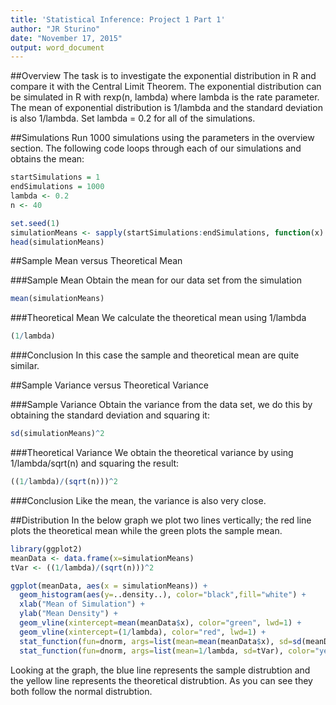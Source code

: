 ```yaml
---
title: 'Statistical Inference: Project 1 Part 1'
author: "JR Sturino"
date: "November 17, 2015"
output: word_document
---
```


##Overview
The task is to investigate the exponential distribution in R and compare it with the Central Limit Theorem. The exponential distribution can be simulated in R with rexp(n, lambda) where lambda is the rate parameter. The mean of exponential distribution is 1/lambda and the standard deviation is also 1/lambda. Set lambda = 0.2 for all of the simulations.

##Simulations
Run 1000 simulations using the parameters in the overview section. The following code loops through each of our simulations and obtains the mean:

```r
startSimulations = 1
endSimulations = 1000
lambda <- 0.2
n <- 40

set.seed(1)
simulationMeans <- sapply(startSimulations:endSimulations, function(x) {mean(rexp(n, lambda))})
head(simulationMeans)
```

##Sample Mean versus Theoretical Mean

###Sample Mean
Obtain the mean for our data set from the simulation
```r
mean(simulationMeans)
```

###Theoretical Mean
We calculate the theoretical mean using 1/lambda
```r
(1/lambda)
```

###Conclusion
In this case the sample and theoretical mean are quite similar. 

##Sample Variance versus Theoretical Variance

###Sample Variance
Obtain the variance from the data set, we do this by obtaining the standard deviation and squaring it:
```r
sd(simulationMeans)^2
```

###Theoretical Variance
We obtain the theoretical variance by using 1/lambda/sqrt(n) and squaring the result:
```r
((1/lambda)/(sqrt(n)))^2
```

###Conclusion
Like the mean, the variance is also very close.

##Distribution
In the below graph we plot two lines vertically; the red line plots the theoretical mean while the green plots the sample mean.


```r
library(ggplot2)
meanData <- data.frame(x=simulationMeans)
tVar <- ((1/lambda)/(sqrt(n)))^2

ggplot(meanData, aes(x = simulationMeans)) + 
  geom_histogram(aes(y=..density..), color="black",fill="white") + 
  xlab("Mean of Simulation") + 
  ylab("Mean Density") + 
  geom_vline(xintercept=mean(meanData$x), color="green", lwd=1) +
  geom_vline(xintercept=(1/lambda), color="red", lwd=1) +
  stat_function(fun=dnorm, args=list(mean=mean(meanData$x), sd=sd(meanData$x)^2), color="blue", lwd=1.5) +
  stat_function(fun=dnorm, args=list(mean=1/lambda, sd=tVar), color="yellow", lwd=1.5)
```

Looking at the graph, the blue line represents the sample distrubtion and the yellow line represents the theoretical distrubtion. As you can see they both follow the normal distrubtion.
